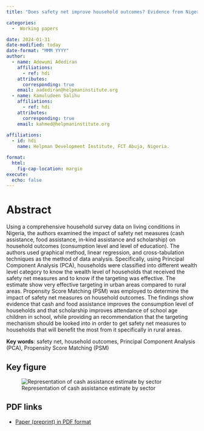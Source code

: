 ```yaml
---
title: "Does safety net improve household outcomes? Evidence from Nigeria."

categories:
  -  Working papers

date: 2024-01-31
date-modified: today
date-format: "MMM YYYY"
author:
  - name: Adewumi Adediran
    affiliations:
      - ref: hdi
    attributes:
      corresponding: true
    email: aadediran@helpmaninstitute.org
  - name: Kamuludeen Salihu
    affiliations:
      - ref: hdi
    attributes:
      corresponding: true
    email: kahmed@helpmaninstitute.org
 
affiliations:
  - id: hdi
    name: Helpman Development Institute, FCT Abuja, Nigeria.

format: 
  html: 
    fig-cap-location: margin
execute:
  echo: false
---
```


# Abstract

Using a comprehensive household survey data on living conditions in Nigeria, the authors examined the impact of safety net measures (cash assistance, food assistance, in-kind assistance and scholarship) on household outcomes (consumption level and level of education). The authors used graphical method, linear regression, and cross-tabulation techniques as the method of data analysis. Specifically, using Principal Component Analysis (PCA), households were classified into different wealth level category to know the wealth level of households that received the safety net measures and to know if the targeting was effective. The estimate show very effective targeting in urban areas compared to rural areas. Propensity Score Matching (PSM) was employed to determine the impact of safety net measures on household outcomes. The findings show evidence that cash and food assistance improves the consumption level of households and that scholarship improves attendance of school age children in school, while providing an recommendation that the targeting mechanism should be looked into in order to get safety net measures to households that will benefit the most from it specifically in rural areas.

**Key words**: safety net, household outcomes, Principal Component Analysis (PCA), Propensity Score Matching (PSM)

## Key figure

![Representation of cash assistance estimate by sector](figures/figure1.png)

## PDF links

-   [Paper (preprint) in PDF format](safetynet-household-outcomes.pdf)

